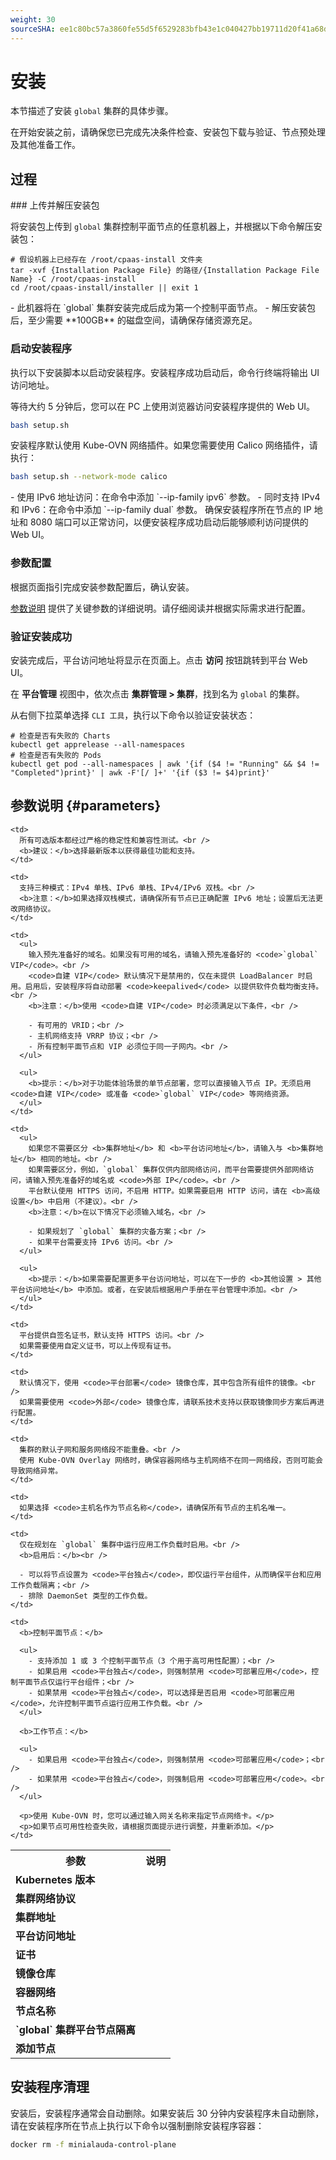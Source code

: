 ```yaml
---
weight: 30
sourceSHA: ee1c80bc57a3860fe55d5f6529283bfb43e1c040427bb19711d20f41a68dacfe
---
```


# 安装

本节描述了安装 `global` 集群的具体步骤。

在开始安装之前，请确保您已完成先决条件检查、安装包下载与验证、节点预处理及其他准备工作。

## 过程

<Steps>
  ### 上传并解压安装包

  将安装包上传到 `global` 集群控制平面节点的任意机器上，并根据以下命令解压安装包：

  ```shell
  # 假设机器上已经存在 /root/cpaas-install 文件夹
  tar -xvf {Installation Package File} 的路径/{Installation Package File Name} -C /root/cpaas-install
  cd /root/cpaas-install/installer || exit 1
  ```

  <Directive type="info" title="信息">
    - 此机器将在 `global` 集群安装完成后成为第一个控制平面节点。
    - 解压安装包后，至少需要 **100GB** 的磁盘空间，请确保存储资源充足。
  </Directive>

  ### 启动安装程序

  执行以下安装脚本以启动安装程序。安装程序成功启动后，命令行终端将输出 UI 访问地址。

  等待大约 5 分钟后，您可以在 PC 上使用浏览器访问安装程序提供的 Web UI。

  ```bash
  bash setup.sh
  ```

  安装程序默认使用 Kube-OVN 网络插件。如果您需要使用 Calico 网络插件，请执行：

  ```bash
  bash setup.sh --network-mode calico
  ```

  <Directive type="info" title="信息">
    - 使用 IPv6 地址访问：在命令中添加 `--ip-family ipv6` 参数。
    - 同时支持 IPv4 和 IPv6：在命令中添加 `--ip-family dual` 参数。
  </Directive>

  <Directive type="warning" title="警告">
    确保安装程序所在节点的 IP 地址和 8080 端口可以正常访问，以便安装程序成功启动后能够顺利访问提供的 Web UI。
  </Directive>

  ### 参数配置

  根据页面指引完成安装参数配置后，确认安装。

  [参数说明](#parameters) 提供了关键参数的详细说明。请仔细阅读并根据实际需求进行配置。

  ### 验证安装成功

  安装完成后，平台访问地址将显示在页面上。点击 **访问** 按钮跳转到平台 Web UI。

  在 **平台管理** 视图中，依次点击 **集群管理 > 集群**，找到名为 `global` 的集群。

  从右侧下拉菜单选择 `CLI 工具`，执行以下命令以验证安装状态：

  ```shell
  # 检查是否有失败的 Charts
  kubectl get apprelease --all-namespaces
  # 检查是否有失败的 Pods
  kubectl get pod --all-namespaces | awk '{if ($4 != "Running" && $4 != "Completed")print}' | awk -F'[/ ]+' '{if ($3 != $4)print}'
  ```
</Steps>

## 参数说明 \{#parameters}

<table>
  <tr>
    <th style={{ whiteSpace: 'nowrap' }}>参数</th>
    <th style={{ whiteSpace: 'nowrap' }}>说明</th>
  </tr>

  <tr>
    <td><b>Kubernetes 版本</b></td>

    <td>
      所有可选版本都经过严格的稳定性和兼容性测试。<br />
      <b>建议：</b>选择最新版本以获得最佳功能和支持。
    </td>
  </tr>

  <tr>
    <td><b>集群网络协议</b></td>

    <td>
      支持三种模式：IPv4 单栈、IPv6 单栈、IPv4/IPv6 双栈。<br />
      <b>注意：</b>如果选择双栈模式，请确保所有节点已正确配置 IPv6 地址；设置后无法更改网络协议。
    </td>
  </tr>

  <tr>
    <td><b>集群地址</b></td>

    <td>
      <ul>
        输入预先准备好的域名。如果没有可用的域名，请输入预先准备好的 <code>`global` VIP</code>。<br />
        <code>自建 VIP</code> 默认情况下是禁用的，仅在未提供 LoadBalancer 时启用。启用后，安装程序将自动部署 <code>keepalived</code> 以提供软件负载均衡支持。<br />
        <b>注意：</b>使用 <code>自建 VIP</code> 时必须满足以下条件，<br />

        - 有可用的 VRID；<br />
        - 主机网络支持 VRRP 协议；<br />
        - 所有控制平面节点和 VIP 必须位于同一子网内。<br />
      </ul>

      <ul>
        <b>提示：</b>对于功能体验场景的单节点部署，您可以直接输入节点 IP。无须启用 <code>自建 VIP</code> 或准备 <code>`global` VIP</code> 等网络资源。
      </ul>
    </td>
  </tr>

  <tr>
    <td><b>平台访问地址</b></td>

    <td>
      <ul>
        如果您不需要区分 <b>集群地址</b> 和 <b>平台访问地址</b>，请输入与 <b>集群地址</b> 相同的地址。<br />
        如果需要区分，例如，`global` 集群仅供内部网络访问，而平台需要提供外部网络访问，请输入预先准备好的域名或 <code>外部 IP</code>。<br />
        平台默认使用 HTTPS 访问，不启用 HTTP。如果需要启用 HTTP 访问，请在 <b>高级设置</b> 中启用（不建议）。<br />
        <b>注意：</b>在以下情况下必须输入域名，<br />

        - 如果规划了 `global` 集群的灾备方案；<br />
        - 如果平台需要支持 IPv6 访问。<br />
      </ul>

      <ul>
        <b>提示：</b>如果需要配置更多平台访问地址，可以在下一步的 <b>其他设置 > 其他平台访问地址</b> 中添加。或者，在安装后根据用户手册在平台管理中添加。<br />
      </ul>
    </td>
  </tr>

  <tr>
    <td><b>证书</b></td>

    <td>
      平台提供自签名证书，默认支持 HTTPS 访问。<br />
      如果需要使用自定义证书，可以上传现有证书。
    </td>
  </tr>

  <tr>
    <td><b>镜像仓库</b></td>

    <td>
      默认情况下，使用 <code>平台部署</code> 镜像仓库，其中包含所有组件的镜像。<br />
      如果需要使用 <code>外部</code> 镜像仓库，请联系技术支持以获取镜像同步方案后再进行配置。
    </td>
  </tr>

  <tr>
    <td><b>容器网络</b></td>

    <td>
      集群的默认子网和服务网络段不能重叠。<br />
      使用 Kube-OVN Overlay 网络时，确保容器网络与主机网络不在同一网络段，否则可能会导致网络异常。
    </td>
  </tr>

  <tr>
    <td><b>节点名称</b></td>

    <td>
      如果选择 <code>主机名作为节点名称</code>，请确保所有节点的主机名唯一。
    </td>
  </tr>

  <tr>
    <td><b>`global` 集群平台节点隔离</b></td>

    <td>
      仅在规划在 `global` 集群中运行应用工作负载时启用。<br />
      <b>启用后：</b><br />

      - 可以将节点设置为 <code>平台独占</code>，即仅运行平台组件，从而确保平台和应用工作负载隔离；<br />
      - 排除 DaemonSet 类型的工作负载。
    </td>
  </tr>

  <tr>
    <td><b>添加节点</b></td>

    <td>
      <b>控制平面节点：</b>

      <ul>
        - 支持添加 1 或 3 个控制平面节点（3 个用于高可用性配置）；<br />
        - 如果启用 <code>平台独占</code>，则强制禁用 <code>可部署应用</code>，控制平面节点仅运行平台组件；<br />
        - 如果禁用 <code>平台独占</code>，可以选择是否启用 <code>可部署应用</code>，允许控制平面节点运行应用工作负载。<br />
      </ul>

      <b>工作节点：</b>

      <ul>
        - 如果启用 <code>平台独占</code>，则强制禁用 <code>可部署应用</code>；<br />
        - 如果禁用 <code>平台独占</code>，则强制启用 <code>可部署应用</code>。<br />
      </ul>

      <p>使用 Kube-OVN 时，您可以通过输入网关名称来指定节点网络卡。</p>
      <p>如果节点可用性检查失败，请根据页面提示进行调整，并重新添加。</p>
    </td>
  </tr>
</table>

## 安装程序清理

安装后，安装程序通常会自动删除。如果安装后 30 分钟内安装程序未自动删除，请在安装程序所在节点上执行以下命令以强制删除安装程序容器：

```bash
docker rm -f minialauda-control-plane
```
